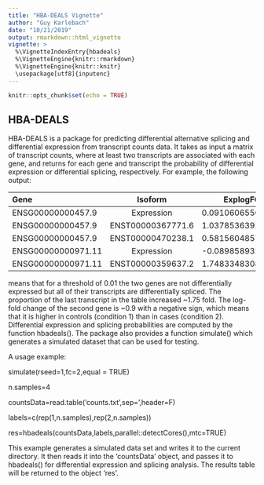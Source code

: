 ```yaml
---
title: "HBA-DEALS Vignette"
author: "Guy Karlebach"
date: "10/21/2019"
output: rmarkdown::html_vignette
vignette: >
  %\VignetteIndexEntry{hbadeals}
  %\VignetteEngine{knitr::rmarkdown}
  %\VignetteEngine{knitr::knitr}
  \usepackage[utf8]{inputenc}
---
```



```r
knitr::opts_chunk$set(echo = TRUE)
```

## HBA-DEALS

HBA-DEALS is a package for predicting differential alternative splicing and differential expression from transcript counts data.  It takes as input a matrix of transcript counts, where at least two transcripts are associated with each gene, and returns for each gene and transcript the probability of differential expression or differential splicing, respectively. For example, the following output:

Gene  	               Isoform	            ExplogFC/FC           P
-----                 -----------           -----------           ---
ENSG00000000457.9	    Expression	          0.091060655637006	    0.326333333333333
ENSG00000000457.9	    ENST00000367771.6	    1.03785363925306	    0.01
ENSG00000000457.9	    ENST00000470238.1 	  0.581560485726912	    0.01
ENSG00000000971.11  	Expression	          -0.0898589323148841	  0.270666666666667
ENSG00000000971.11	  ENST00000359637.2	    1.74833483085887	    0

means that for a threshold of 0.01 the two genes are not differentially expressed but all of their transcripts are differentially spliced.  The proportion of the last transcript in the table increased ~1.75 fold.  The log-fold change of the second gene is ~0.9 with a negative sign, which means that it is higher in controls (condition 1) than in cases (condition 2).
Differential expression and splicing probabilities are computed by the function hbadeals().  The package also
provides a function simulate() which generates a simulated dataset that can be used for testing.

A usage example:

simulate(rseed=1,fc=2,equal = TRUE)

n.samples=4

countsData=read.table('counts.txt',sep='\t',header=F)

labels=c(rep(1,n.samples),rep(2,n.samples))

res=hbadeals(countsData,labels,parallel::detectCores(),mtc=TRUE)


This example generates a simulated data set and writes it to the current directory.  It then reads it into the 'countsData' object, and passes it to hbadeals() for differential expression and splicing analysis.  The results table will be returned to the object 'res'.


